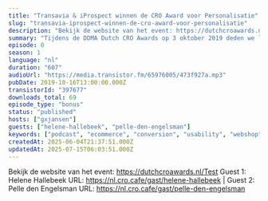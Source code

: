 ```yaml
---
title: "Transavia & iProspect winnen de CRO Award voor Personalisatie"
slug: "transavia-iprospect-winnen-de-cro-award-voor-personalisatie"
description: "Bekijk de website van het event: https://dutchcroawards.nl/Test Guest 1: Helene Hallebeek URL: https://nl.cro.cafe/gast/helene-hallebeek | Guest 2: Pelle den Engelsman URL: https://nl.cro.cafe/gast/pelle-den-engelsman"
summary: "Tijdens de DDMA Dutch CRO Awards op 3 oktober 2019 deden we live verslag vanaf het event.\r\n\r\nIn dit onderdeel spreken we met Transavia over hun award winst!"
episode: 0
season: 1
language: "nl"
duration: "607"
audioUrl: "https://media.transistor.fm/65976005/473f927a.mp3"
pubDate: 2019-10-16T13:00:00.000Z
transistorId: "397677"
downloads_total: 69
episode_type: "bonus"
status: "published"
hosts: ["gxjansen"]
guests: ["helene-hallebeek", "pelle-den-engelsman"]
keywords: ["podcast", "ecommerce", "conversion", "usability", "webshop", "english"]
createdAt: 2025-06-04T21:37:51.000Z
updatedAt: 2025-07-15T06:03:51.000Z
---
```


Bekijk de website van het event: https://dutchcroawards.nl/Test Guest 1: Helene Hallebeek URL: https://nl.cro.cafe/gast/helene-hallebeek | Guest 2: Pelle den Engelsman URL: https://nl.cro.cafe/gast/pelle-den-engelsman
